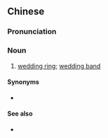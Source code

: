 {{also|结婚戒指}}
==Chinese==
{{zh-forms|s=结婚戒指|type=22}}

===Pronunciation===
{{zh-pron
|m=jiéhūn jièzhǐ,tl=y
|c=git3 fan1 gaai3 zi2
|cat=n
}}

===Noun===
{{zh-noun}}

# [[wedding ring]]; [[wedding band]]

====Synonyms====
* {{zh-l|結婚指環}}

====See also====
* {{zh-l|訂婚戒指|tr=dìnghūn jièzhi}}